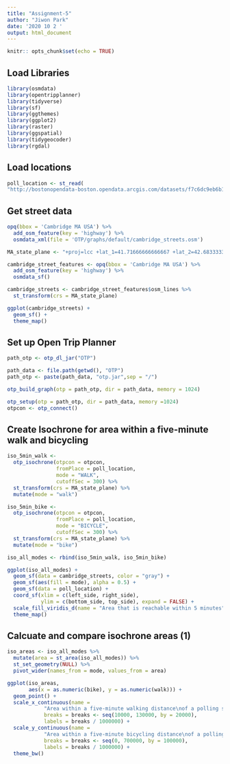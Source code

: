 ```yaml
---
title: "Assignment-5"
author: "Jiwon Park"
date: '2020 10 2 '
output: html_document
---
```


```r
knitr:: opts_chunk$set(echo = TRUE)
```

## Load Libraries
```r
library(osmdata)
library(opentripplanner)
library(tidyverse)
library(sf)
library(ggthemes)
library(ggplot2)
library(raster)
library(ggspatial)
library(tidygeocoder)
library(rgdal)
```

## Load locations
```r
poll_location <- st_read(
"http://bostonopendata-boston.opendata.arcgis.com/datasets/f7c6dc9eb6b14463a3dd87451beba13f_5.kml?outSR=%7B%22latestWkid%22%3A2249%2C%22wkid%22%3A102686%7D")
```

## Get street data

```r
opq(bbox = 'Cambridge MA USA') %>%
  add_osm_feature(key = 'highway') %>%
  osmdata_xml(file = 'OTP/graphs/default/cambridge_streets.osm')
```


```r
MA_state_plane <- "+proj=lcc +lat_1=41.71666666666667 +lat_2=42.68333333333333 +lat_0=41 +lon_0=-71.5 +x_0=200000 +y_0=750000 +ellps=GRS80 +units=m +no_defs"

cambridge_street_features <- opq(bbox = 'Cambridge MA USA') %>%
  add_osm_feature(key = 'highway') %>%
  osmdata_sf()

cambridge_streets <- cambridge_street_features$osm_lines %>%
  st_transform(crs = MA_state_plane)
```


```r
ggplot(cambridge_streets) + 
  geom_sf() + 
  theme_map()
```

## Set up Open Trip Planner

```r
path_otp <- otp_dl_jar("OTP")
```

```r
path_data <- file.path(getwd(), "OTP")
path_otp <- paste(path_data, "otp.jar",sep = "/")

otp_build_graph(otp = path_otp, dir = path_data, memory = 1024) 
```

```r
otp_setup(otp = path_otp, dir = path_data, memory =1024)
otpcon <- otp_connect()
```

## Create Isochrone for area within a five-minute walk and bicycling

```r
iso_5min_walk <- 
  otp_isochrone(otpcon = otpcon, 
                fromPlace = poll_location, 
                mode = "WALK", 
                cutoffSec = 300) %>%
  st_transform(crs = MA_state_plane) %>%
  mutate(mode = "walk")

iso_5min_bike <- 
  otp_isochrone(otpcon = otpcon, 
                fromPlace = poll_location, 
                mode = "BICYCLE", 
                cutoffSec = 300) %>%
  st_transform(crs = MA_state_plane) %>%
  mutate(mode = "bike")

iso_all_modes <- rbind(iso_5min_walk, iso_5min_bike)
```

```r
ggplot(iso_all_modes) +
  geom_sf(data = cambridge_streets, color = "gray") +
  geom_sf(aes(fill = mode), alpha = 0.5) +
  geom_sf(data = poll_location) +
  coord_sf(xlim = c(left_side, right_side), 
           ylim = c(bottom_side, top_side), expand = FALSE) +
  scale_fill_viridis_d(name = "Area that is reachable within 5 minutes") +
  theme_map() 
```

## Calcuate and compare isochrone areas (1)

```r
iso_areas <- iso_all_modes %>%
  mutate(area = st_area(iso_all_modes)) %>%
  st_set_geometry(NULL) %>%
  pivot_wider(names_from = mode, values_from = area) 

ggplot(iso_areas, 
       aes(x = as.numeric(bike), y = as.numeric(walk))) +
  geom_point() +
  scale_x_continuous(name = 
            "Area within a five-minute walking distance\nof a polling station\n(square km)",
            breaks = breaks <- seq(10000, 130000, by = 20000),
            labels = breaks / 1000000) +
  scale_y_continuous(name = 
            "Area within a five-minute bicycling distance\nof a polling station\n(square km)",
            breaks = breaks <- seq(0, 700000, by = 100000),
            labels = breaks / 1000000) +
  theme_bw()
```

